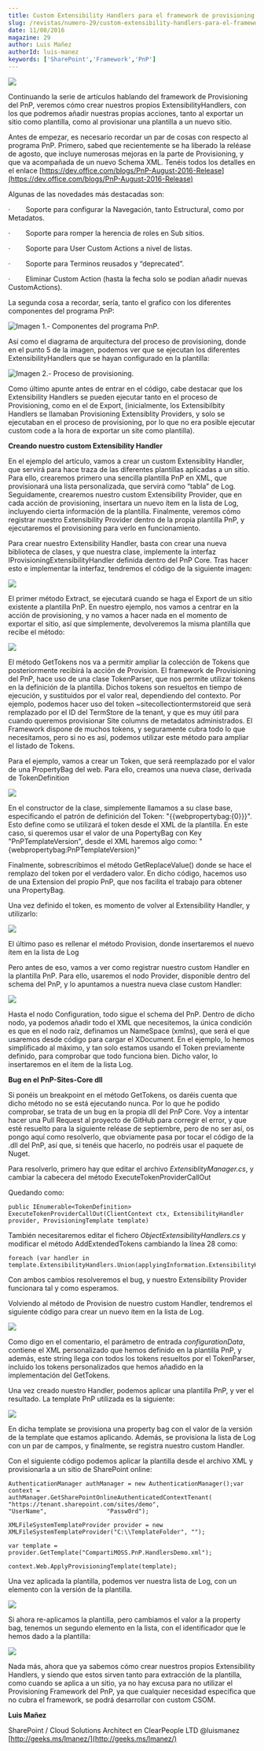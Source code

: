 ```yaml
---
title: Custom Extensibility Handlers para el framework de provisioning del PnP
slug: /revistas/numero-29/custom-extensibility-handlers-para-el-framework-de-provisioning-del-pnp
date: 11/08/2016
magazine: 29
author: Luis Mañez
authorId: luis-manez
keywords: ['SharePoint','Framework','PnP']
---
```






![](../../../images/numero29/custom-extensibility-handlers-para-el-framework-de-provisioning-del-pnp/image1.png)



Continuando la serie de artículos hablando del framework de Provisioning del PnP, veremos cómo crear nuestros propios ExtensibilityHandlers, con los que podremos añadir nuestras propias acciones, tanto al exportar un sitio como plantilla, como al provisionar una plantilla a un nuevo sitio.

Antes de empezar, es necesario recordar un par de cosas con respecto al programa PnP. Primero, sabed que recientemente se ha liberado la reléase de agosto, que incluye numerosas mejoras en la parte de Provisioning, y que va acompañada de un nuevo Schema XML. Tenéis todos los detalles en el enlace [https://dev.office.com/blogs/PnP-August-2016-Release](https://dev.office.com/blogs/PnP-August-2016-Release)

Algunas de las novedades más destacadas son:

·          Soporte para configurar la Navegación, tanto Estructural, como por Metadatos.

·          Soporte para romper la herencia de roles en Sub sitios.

·          Soporte para User Custom Actions a nivel de listas.

·          Soporte para Terminos reusados y “deprecated”.

·          Eliminar Custom Action (hasta la fecha solo se podían añadir nuevas CustomActions).

La segunda cosa a recordar, sería, tanto el grafico con los diferentes componentes del programa PnP:

![Imagen 1.- Componentes del programa PnP.](../../../images/numero29/custom-extensibility-handlers-para-el-framework-de-provisioning-del-pnp/image2.png)

Así como el diagrama de arquitectura del proceso de provisioning, donde en el punto 5 de la imagen, podemos ver que se ejecutan los diferentes ExtensibilityHandlers que se hayan configurado en la plantilla:

![Imagen 2.- Proceso de provisioning.](../../../images/numero29/custom-extensibility-handlers-para-el-framework-de-provisioning-del-pnp/image3.png)

Como último apunte antes de entrar en el código, cabe destacar que los Extensibility Handlers se pueden ejecutar tanto en el proceso de Provisioning, como en el de Export, (inicialmente, los Extensibilbity Handlers se llamaban Provisioning Extensiblity Providers, y solo se ejecutaban en el proceso de provisioning, por lo que no era posible ejecutar custom code a la hora de exportar un site como plantilla).

**Creando nuestro custom Extensibility Handler**

En el ejemplo del artículo, vamos a crear un custom Extensiblity Handler, que servirá para hace traza de las diferentes plantillas aplicadas a un sitio. Para ello, crearemos primero una sencilla plantilla PnP en XML, que provisionará una lista personalizada, que servirá como “tabla” de Log. Seguidamente, crearemos nuestro custom Extensibility Provider, que en cada acción de provisioning, insertara un nuevo ítem en la lista de Log, incluyendo cierta información de la plantilla. Finalmente, veremos cómo registrar nuestro Extensibility Provider dentro de la propia plantilla PnP, y ejecutaremos el provisioning para verlo en funcionamiento.

Para crear nuestro Extensibility Handler, basta con crear una nueva biblioteca de clases, y que nuestra clase, implemente la interfaz IProvisioningExtensibilityHandler definida dentro del PnP Core. Tras hacer esto e implementar la interfaz, tendremos el código de la siguiente imagen:​

![](../../../images/numero29/custom-extensibility-handlers-para-el-framework-de-provisioning-del-pnp/image4.png)

El primer método Extract, se ejecutará cuando se haga el Export de un sitio existente a plantilla PnP. En nuestro ejemplo, nos vamos a centrar en la acción de provisioning, y no vamos a hacer nada en el momento de exportar el sitio, así que simplemente, devolveremos la misma plantilla que recibe el método:

![](../../../images/numero29/custom-extensibility-handlers-para-el-framework-de-provisioning-del-pnp/image5.png)

El método GetTokens nos va a permitir ampliar la colección de Tokens que posteriormente recibirá la acción de Provision. El framework de Provisioning del PnP, hace uso de una clase TokenParser, que nos permite utilizar tokens en la definición de la plantilla. Dichos tokens son resueltos en tiempo de ejecución, y sustituidos por el valor real, dependiendo del contexto. Por ejemplo, podemos hacer uso del token ~sitecollectiontermstoreid que será remplazado por el ID del TermStore de la tenant, y que es muy útil para cuando queremos provisionar Site columns de metadatos administrados. El Framework dispone de muchos tokens, y seguramente cubra todo lo que necesitamos, pero si no es así, podemos utilizar este método para ampliar el listado de Tokens.

Para el ejemplo, vamos a crear un Token, que será reemplazado por el valor de una PropertyBag del web. Para ello, creamos una nueva clase, derivada de TokenDefinition

![](../../../images/numero29/custom-extensibility-handlers-para-el-framework-de-provisioning-del-pnp/image6.png)

En el constructor de la clase, simplemente llamamos a su clase base, especificando el patrón de definición del Token: "\{\{webpropertybag:\{0\}\}\}". 
Esto define como se utilizará el token desde el XML de la plantilla. En este caso, si queremos usar el valor de una PopertyBag con Key "PnPTemplateVersion", desde el XML haremos algo como: "\{webpropertybag:PnPTemplateVersion\}"

Finalmente, sobrescribimos el método GetReplaceValue() donde se hace el remplazo del token por el verdadero valor. En dicho código, hacemos uso de una Extension del propio PnP, que nos facilita el trabajo para obtener una PropertyBag.

Una vez definido el token, es momento de volver al Extensibility Handler, y utilizarlo:

![](../../../images/numero29/custom-extensibility-handlers-para-el-framework-de-provisioning-del-pnp/image7.png)

El último paso es rellenar el método Provision, donde insertaremos el nuevo ítem en la lista de Log

Pero antes de eso, vamos a ver como registrar nuestro custom Handler en la plantilla PnP. Para ello, usaremos el nodo Provider, disponible dentro del schema del PnP, y lo apuntamos a nuestra nueva clase custom Handler:

![](../../../images/numero29/custom-extensibility-handlers-para-el-framework-de-provisioning-del-pnp/image8.png)

Hasta el nodo Configuration, todo sigue el schema del PnP. Dentro de dicho nodo, ya podemos añadir todo el XML que necesitemos, la única condición es que en el nodo raíz, definamos un NameSpace (xmlns), que será el que usaremos desde código para cargar el XDocument. En el ejemplo, lo hemos simplificado al máximo, y tan solo estamos usando el Token previamente definido, para comprobar que todo funciona bien. Dicho valor, lo insertaremos en el ítem de la lista Log.

**Bug en el PnP-Sites-Core dll**

Si ponéis un breakpoint en el método GetTokens, os daréis cuenta que dicho método no se está ejecutando nunca. Por lo que he podido comprobar, se trata de un bug en la propia dll del PnP Core. Voy a intentar hacer una Pull Request al proyecto de GitHub para corregir el error, y que esté resuelto para la siguiente reléase de septiembre, pero de no ser así, os pongo aquí como resolverlo, que obviamente pasa por tocar el código de la .dll del PnP, así que, si tenéis que hacerlo, no podréis usar el paquete de Nuget.

Para resolverlo, primero hay que editar el archivo *ExtensiblityManager.cs*, y cambiar la cabecera del método ExecuteTokenProviderCallOut

Quedando como:

```
public IEnumerable<TokenDefinition> ExecuteTokenProviderCallOut(ClientContext ctx, ExtensibilityHandler provider, ProvisioningTemplate template)
```

También necesitaremos editar el fichero *ObjectExtensibilityHandlers.cs* y modificar el método AddExtendedTokens cambiando la línea 28 como:

```
foreach (var handler in template.ExtensibilityHandlers.Union(applyingInformation.ExtensibilityHandlers))
```

Con ambos cambios resolveremos el bug, y nuestro Extensibility Provider funcionara tal y como esperamos.

Volviendo al método de Provision de nuestro custom Handler, tendremos el siguiente código para crear un nuevo ítem en la lista de Log.​

![](../../../images/numero29/custom-extensibility-handlers-para-el-framework-de-provisioning-del-pnp/image9.png)

Como digo en el comentario, el parámetro de entrada *configurationData*, contiene el XML personalizado que hemos definido en la plantilla PnP, y además, este string llega con todos los tokens resueltos por el TokenParser, incluido los tokens personalizados que hemos añadido en la implementación del GetTokens.

Una vez creado nuestro Handler, podemos aplicar una plantilla PnP, y ver el resultado. La template PnP utilizada es la siguiente:

![](../../../images/numero29/custom-extensibility-handlers-para-el-framework-de-provisioning-del-pnp/image10.png)

En dicha template se provisiona una property bag con el valor de la versión de la template que estamos aplicando. Además, se provisiona la lista de Log con un par de campos, y finalmente, se registra nuestro custom Handler.

Con el siguiente código podemos aplicar la plantilla desde el archivo XML y provisionarla a un sitio de SharePoint online:

```
AuthenticationManager authManager = new AuthenticationManager();var context = authManager.GetSharePointOnlineAuthenticatedContextTenant(                "https://tenant.sharepoint.com/sites/demo",                 "UserName",                 "Passw0rd");
```

```
XMLFileSystemTemplateProvider provider = new XMLFileSystemTemplateProvider("C:\\TemplateFolder", "");
```

```
var template = provider.GetTemplate("CompartiMOSS.PnP.HandlersDemo.xml");
```

```
context.Web.ApplyProvisioningTemplate(template);
```

Una vez aplicada la plantilla, podemos ver nuestra lista de Log, con un elemento con la versión de la plantilla.​

![](../../../images/numero29/custom-extensibility-handlers-para-el-framework-de-provisioning-del-pnp/image11.png)

Si ahora re-aplicamos la plantilla, pero cambiamos el valor a la property bag, tenemos un segundo elemento en la lista, con el identificador que le hemos dado a la plantilla:

![](../../../images/numero29/custom-extensibility-handlers-para-el-framework-de-provisioning-del-pnp/image12.png)

Nada más, ahora que ya sabemos cómo crear nuestros propios Extensibility Handlers, y siendo que estos sirven tanto para extracción de la plantilla, como cuando se aplica a un sitio, ya no hay excusa para no utilizar el Provisioning Framework del PnP, ya que cualquier necesidad especifica que no cubra el framework, se podrá desarrollar con custom CSOM.



**Luis Mañez**

SharePoint / Cloud Solutions Architect en ClearPeople LTD
 @luismanez
 [http://geeks.ms/lmanez/](http://geeks.ms/lmanez/)

 
 
